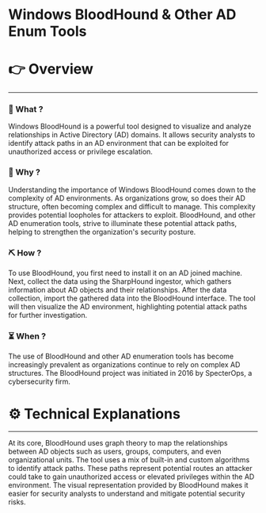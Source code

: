 # Windows BloodHound & Other AD Enum Tools


# 👉 Overview

---

### 👀 What ?

Windows BloodHound is a powerful tool designed to visualize and analyze relationships in Active Directory (AD) domains. It allows security analysts to identify attack paths in an AD environment that can be exploited for unauthorized access or privilege escalation.


### 🧐 Why ?

Understanding the importance of Windows BloodHound comes down to the complexity of AD environments. As organizations grow, so does their AD structure, often becoming complex and difficult to manage. This complexity provides potential loopholes for attackers to exploit. BloodHound, and other AD enumeration tools, strive to illuminate these potential attack paths, helping to strengthen the organization's security posture.


### ⛏️ How ?

To use BloodHound, you first need to install it on an AD joined machine. Next, collect the data using the SharpHound ingestor, which gathers information about AD objects and their relationships. After the data collection, import the gathered data into the BloodHound interface. The tool will then visualize the AD environment, highlighting potential attack paths for further investigation.


### ⏳ When ?

The use of BloodHound and other AD enumeration tools has become increasingly prevalent as organizations continue to rely on complex AD structures. The BloodHound project was initiated in 2016 by SpecterOps, a cybersecurity firm.


# ⚙️ Technical Explanations

---

At its core, BloodHound uses graph theory to map the relationships between AD objects such as users, groups, computers, and even organizational units. The tool uses a mix of built-in and custom algorithms to identify attack paths. These paths represent potential routes an attacker could take to gain unauthorized access or elevated privileges within the AD environment. The visual representation provided by BloodHound makes it easier for security analysts to understand and mitigate potential security risks.
